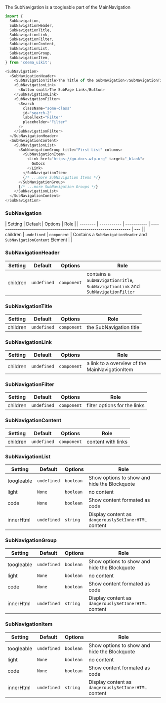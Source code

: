 The SubNavigation is a toogleable part of the MainNavigation

```js
import {
  SubNavigation,
  SubNavigationHeader,
  SubNavigationTitle,
  SubNavigationLink,
  SubNavigationFilter,
  SubNavigationContent,
  SubNavigationList,
  SubNavigationGroup,
  SubNavigationItem,
} from 'cdema_uikit';
```

```js
<SubNavigation>
  <SubNavigationHeader>
    <SubNavigationTitle>The Title of the SubNavigation</SubNavigationTitle>
    <SubNavigationLink>
      <Button small>The SubPage Link</Button>
    </SubNavigationLink>
    <SubNavigationFilter>
      <Search
        className="some-class"
        id="search-2"
        labelText="Filter"
        placeholder="Filter"
      />
    </SubNavigationFilter>
  </SubNavigationHeader>
  <SubNavigationContent>
    <SubNavigationList>
      <SubNavigationGroup title="First List" columns>
        <SubNavigationItem>
          <Link href="https://go.docs.wfp.org" target="_blank">
            GoDocs
          </Link>
        </SubNavigationItem>
        {/* ...more SubNavigation Items */}
      </SubNavigationGroup>
      {/* ...more SubNavigation Groups */}
    </SubNavigationList>
  </SubNavigationContent>
</SubNavigation>
```

### SubNavigation

| Setting  | Default     | Options     | Role                                                                |
| -------- | ----------- | ----------- | ------------------------------------------------------------------- | --- |
| children | `undefined` | `component` | Contains a `SubNavigationHeader` and `SubNavigationContent` Element |     |

### SubNavigationHeader

| Setting  | Default     | Options     | Role                                                                           |
| -------- | ----------- | ----------- | ------------------------------------------------------------------------------ |
| children | `undefined` | `component` | contains a `SubNavigationTitle`, `SubNavigationLink` and `SubNavigationFilter` |

### SubNavigationTitle

| Setting  | Default     | Options     | Role                    |
| -------- | ----------- | ----------- | ----------------------- |
| children | `undefined` | `component` | the SubNavigation title |

### SubNavigationLink

| Setting  | Default     | Options     | Role                                           |
| -------- | ----------- | ----------- | ---------------------------------------------- |
| children | `undefined` | `component` | a link to a overview of the MainNavigationItem |

### SubNavigationFilter

| Setting  | Default     | Options     | Role                         |
| -------- | ----------- | ----------- | ---------------------------- |
| children | `undefined` | `component` | filter options for the links |

### SubNavigationContent

| Setting  | Default     | Options     | Role               |
| -------- | ----------- | ----------- | ------------------ |
| children | `undefined` | `component` | content with links |

### SubNavigationList

| Setting    | Default     | Options   | Role                                                 |
| ---------- | ----------- | --------- | ---------------------------------------------------- |
| toogleable | `undefined` | `boolean` | Show options to show and hide the Blockquote         |
| light      | `None`      | `boolean` | no content                                           |
| code       | `None`      | `boolean` | Show content formated as code                        |
| innerHtml  | `undefined` | `string`  | Display content as `dangerouslySetInnerHTML` content |

### SubNavigationGroup

| Setting    | Default     | Options   | Role                                                 |
| ---------- | ----------- | --------- | ---------------------------------------------------- |
| toogleable | `undefined` | `boolean` | Show options to show and hide the Blockquote         |
| light      | `None`      | `boolean` | no content                                           |
| code       | `None`      | `boolean` | Show content formated as code                        |
| innerHtml  | `undefined` | `string`  | Display content as `dangerouslySetInnerHTML` content |

### SubNavigationItem

| Setting    | Default     | Options   | Role                                                 |
| ---------- | ----------- | --------- | ---------------------------------------------------- |
| toogleable | `undefined` | `boolean` | Show options to show and hide the Blockquote         |
| light      | `None`      | `boolean` | no content                                           |
| code       | `None`      | `boolean` | Show content formated as code                        |
| innerHtml  | `undefined` | `string`  | Display content as `dangerouslySetInnerHTML` content |
